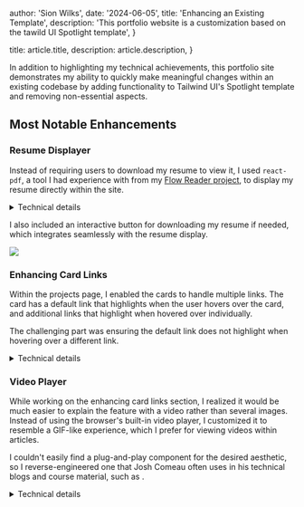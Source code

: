 
  author: 'Sion Wilks',
  date: '2024-06-05',
  title: 'Enhancing an Existing Template',
  description:
    'This portfolio website is a customization based on the tawild UI Spotlight template',
}

  title: article.title,
  description: article.description,
}


In addition to highlighting my technical achievements,
this portfolio site demonstrates my ability to quickly make meaningful changes within an existing codebase by adding functionality to Tailwind UI's Spotlight template and removing non-essential aspects.

## Most Notable Enhancements

### Resume Displayer

Instead of requiring users to download my resume to view it, I used `react-pdf`, a tool I had experience with from my [Flow Reader project](/projects/flow-reader), to display my resume directly within the site.

<details>
  <summary style={{ cursor: 'pointer' }}>Technical details</summary>

The most challenging part of this feature was getting the resume to display with the correct width within the site's borders. This required the following useEffect function:

```jsx
useEffect(() => {
  const updateWidth = () => {
    if (containerRef.current) {
      const style = window.getComputedStyle(containerRef.current)
      const contentWidth =
        containerRef.current.offsetWidth -
        (parseFloat(style.paddingLeft) + parseFloat(style.paddingRight))
      setContainerWidth(contentWidth)
    }
  }

  updateWidth()
  window.addEventListener('resize', updateWidth)

  return () => window.removeEventListener('resize', updateWidth)
}, [containerRef])
```

and some advanced knowledge of CSS layout algorithm interactions.

</details>

I also included an interactive button for downloading my resume if needed, which integrates seamlessly with the resume display.

<Image src={resumeButton} />

### Enhancing Card Links

Within the projects page, I enabled the cards to handle multiple links. The card has a default link that highlights when the user hovers over the card, and additional links that highlight when hovered over individually.

<VideoPlayer videoKey="cardHover" />

The challenging part was ensuring the default link does not highlight when hovering over a different link.

<details>
  <summary style={{ cursor: 'pointer' }}>Technical details</summary>

I had to learn how to achieve this and discovered that CSS allows styling changes based on sibling states. Tailwind provides convenient <ExternalLink href="https://tailwindcss.com/docs/hover-focus-and-other-states#styling-based-on-sibling-state" content="peer utility classes" /> for this.

I utilized this utility in this part of my code:

```ts
<Link
  href={project.link.href}
  target="_blank"
  rel="noopener noreferrer"
  className={clsx(
    'peer/pl relative z-30 mt-6 flex cursor-pointer text-sm font-medium text-zinc-400 transition hover:text-teal-500 dark:text-zinc-200',
    '',
  )}
>
  <LinkIcon className="h-6 w-6 flex-none" />
  <span className="ml-2">{project.link.label}</span>
</Link>

{
  project.gitLink && (
    <Link
      href={project.gitLink.href}
      className={clsx(
        'peer/gitLink relative z-30 mt-2 flex text-sm font-medium text-zinc-400 transition hover:text-teal-500 dark:text-zinc-200',
        'peer-hover/pl:text-zinc-400',
        !project.readMore &&
          ' group-hover:text-teal-500 peer-hover/desc:text-zinc-400 peer-hover/pl:text-zinc-400',
      )}
      target="_blank"
      rel="noopener noreferrer"
    >
      <LinkIcon className="h-6 w-6 flex-none" />
      <span className="ml-2">{project.gitLink?.label}</span>
    </Link>
  )
}
{
  project.readMore && (
    <div
      className={clsx(
        'z-10 mt-4 flex cursor-pointer items-center text-sm font-medium text-zinc-500 group-hover:text-teal-500 dark:text-zinc-200',
        'peer-hover/desc:text-zinc-400 peer-hover/gitLink:text-zinc-400 peer-hover/pl:text-zinc-400',
      )}
    >
      <span>Read more</span>
      <ChevronRightIcon className="ml-1 h-4 w-4 stroke-current" />
    </div>
  )
}
```

</details>

### Video Player

While working on the enhancing card links section, I realized it would be much easier to explain the feature with a video rather than several images. Instead of using the browser's built-in video player, I customized it to resemble a GIF-like experience, which I prefer for viewing videos within articles.

I couldn't easily find a plug-and-play component for the desired aesthetic, so I reverse-engineered one that Josh Comeau often uses in his technical blogs and course material, such as <ExternalLink href="https://www.joshwcomeau.com/react/use-deferred-value/" content="this one" />.

<details>
  <summary style={{ cursor: 'pointer' }}>Technical details</summary>

This enhancement was relatively easy to implement. There were two main steps:

1. Creating the player itself:

```ts
const VideoPlayer = ({ videoKey, large }: { videoKey: string, large?: boolean }) => {
  const videoRef = useRef<HTMLVideoElement>(null)
  const [isPlaying, setIsPlaying] = useState(true)

  const videoSrc = videoMap[videoKey]

  const togglePlayPause = () => {
    if (videoRef?.current?.paused) {
      videoRef.current.play()
      setIsPlaying(true)
    } else {
      videoRef.current?.pause()
      setIsPlaying(false)
    }
  }

  return (
    <div className={clsx('group relative', large ? 'max-w-3xl' : 'max-w-xl')}>
      <video
        ref={videoRef}
        className={clsx('w-full rounded-xl', { 'opacity-75': !isPlaying })}
        src={videoSrc}
        style={{ clipPath: 'inset(2px 0px 2px 0px)' }}
        autoPlay
        muted
        loop
        playsInline
        aria-label="Demo video"
      />
      <div
        onMouseDown={togglePlayPause}
        className="absolute inset-0 m-auto flex h-16 w-16 cursor-pointer items-center justify-center rounded-full bg-black bg-opacity-50 text-white opacity-0 transition-opacity duration-500 ease-in-out group-hover:opacity-100"
      >
        <svg
          xmlns="http://www.w3.org/2000/svg"
          width="24"
          height="24"
          viewBox="0 0 24 24"
          fill="none"
          stroke="currentColor"
          strokeWidth="2"
          strokeLinecap="round"
          strokeLinejoin="round"
        >
          {isPlaying ? (
            <>
              <rect x="6" y="4" width="4" height="16" />
              <rect x="14" y="4" width="4" height="16" />
            </>
          ) : (
            <polygon points="5 3 19 12 5 21 5 3" />
          )}
        </svg>
      </div>
    </div>
  )
}
```

2. Learning that I needed to use the file loader package to import videos:

```ts
webpack(config) {
  config.module.rules.push({
    test: /\.(mov|mp4|avi|mkv)$/,
    use: {
      loader: 'file-loader',
      options: {
        name: '[name].[hash].[ext]',
        outputPath: 'static/media/',
        publicPath: '/_next/static/media/',
      },
    },
  })

  return config
},
```

I could have used Next.js' built-in static file server by placing the videos in the public folder, but I wanted to avoid this practice due to potential server abuse without authentication.

</details>
